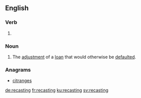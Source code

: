 ==English==

===Verb===
{{head|en|present participle}}

# {{present participle of|recast|lang=en|nocat=1}}
===Noun===
{{en-noun|~}}
# The [[adjustment]] of a [[loan]] that would otherwise be [[default]]ed.

===Anagrams===
* [[citranges#English|citranges]]

[[de:recasting]]
[[fr:recasting]]
[[ku:recasting]]
[[sv:recasting]]